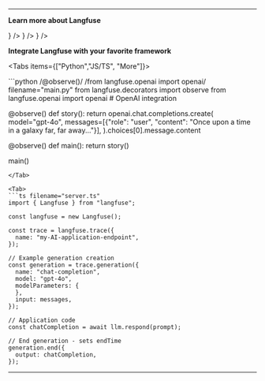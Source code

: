 

---

**Learn more about Langfuse**

<Cards num={4}>
  <Card 
    title="Docs" 
    href="/docs" 
    icon={<BookOpen />}    
  />
  <Card
    title="Video introduction"
    href="/watch-demo"
    icon={<VideoIcon />}
  />
  <Card
    title="Sign Up (Free)"
    href="https://cloud.langfuse.com/"
    icon={<UserPlus />}
  />
</Cards>

**Integrate Langfuse with your favorite framework**

<Tabs items={["Python","JS/TS", "More"]}>

<Tab>
```python /@observe()/ /from langfuse.openai import openai/ filename="main.py"
from langfuse.decorators import observe
from langfuse.openai import openai # OpenAI integration

@observe()
def story():
    return openai.chat.completions.create(
        model="gpt-4o",
        messages=[{"role": "user", "content": "Once upon a time in a galaxy far, far away..."}],
    ).choices[0].message.content

@observe()
def main():
    return story()

main()
```
</Tab>

<Tab>
```ts filename="server.ts"
import { Langfuse } from "langfuse";

const langfuse = new Langfuse();

const trace = langfuse.trace({
  name: "my-AI-application-endpoint",
});

// Example generation creation
const generation = trace.generation({
  name: "chat-completion",
  model: "gpt-4o",
  modelParameters: {
  },
  input: messages,
});

// Application code
const chatCompletion = await llm.respond(prompt);

// End generation - sets endTime
generation.end({
  output: chatCompletion,
});
```
</Tab>

<Tab>

<IntegrationsGrid /> 

</Tab>

</Tabs>

---